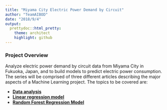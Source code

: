 ```yaml
---
title: "Miyama City Electric Power Demand by Circuit"
author: "TeamAIBOD"
date: "2018/9/4"
output:
  prettydoc::html_pretty:
    theme: architect
    highlight: github
---
```


<style type="text/css">
</style>


### Project Overview
Analyze electric power demand by circuit data from Miyama City in Fukuoka, Japan, and to build models to predict electric power consumption. The series will be comprised of three different articles describing the major aspects of a Machine Learning project. The topics to be covered are:

* **[Data analysis](miyama_analysis.html) **
* **[Linear regression model](miyama_linear_model.html) **
* **[Random Forest Regression Model](miyama_tree_model.html) **